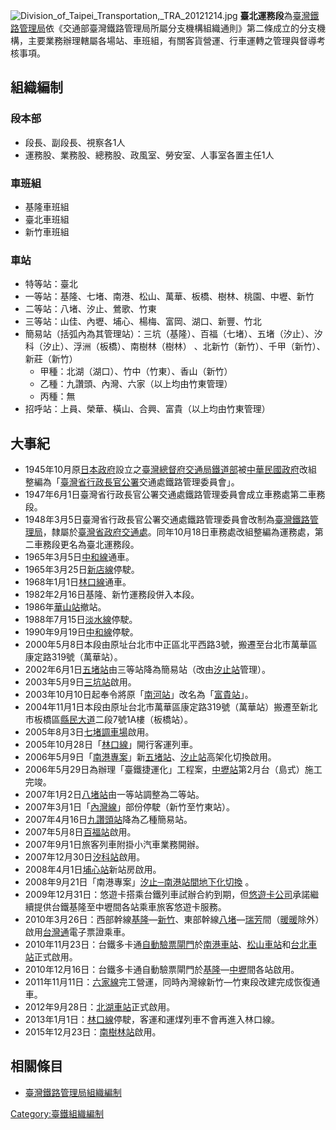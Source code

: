 {{沒有來源|time=2011-11-03}}
[[File:Division_of_Taipei_Transportation,_TRA_20121214.jpg|thumb]]
'''臺北運務段'''為[[臺灣鐵路管理局|臺灣鐵路管理局]]依《交通部臺灣鐵路管理局所屬分支機構組織通則》第二條成立的分支機構，主要業務辦理轄屬各場站、車班組，有關客貨營運、行車運轉之管理與督導考核事項。

==組織編制==
===段本部===
*段長、副段長、視察各1人
*運務股、業務股、總務股、政風室、勞安室、人事室各置主任1人

===車班組===
*基隆車班組
*臺北車班組
*新竹車班組

===車站===
*特等站：臺北
*一等站：基隆、七堵、南港、松山、萬華、板橋、樹林、桃園、中壢、新竹
*二等站：八堵、汐止、鶯歌、竹東
*三等站：山佳、內壢、埔心、楊梅、富岡、湖口、新豐、竹北
*簡易站（括弧內為其管理站）：三坑（基隆）、百福（七堵）、五堵（汐止）、汐科（汐止）、浮洲（板橋）、南樹林（樹林） 、北新竹（新竹）、千甲（新竹）、新莊（新竹）
**甲種：北湖（湖口）、竹中（竹東）、香山（新竹）
**乙種：九讚頭、內灣、六家（以上均由竹東管理）
**丙種：無
*招呼站：上員、榮華、橫山、合興、富貴（以上均由竹東管理）

==大事紀==
*1945年10月原[[日本政府|日本政府]]設立之[[臺灣總督府交通局鐵道部|臺灣總督府交通局鐵道部]]被[[中華民國政府|中華民國政府]]改組整編為「[[臺灣省行政長官公署|臺灣省行政長官公署]]交通處鐵路管理委員會」。
*1947年6月1日臺灣省行政長官公署交通處鐵路管理委員會成立車務處第二車務段。
*1948年3月5日臺灣省行政長官公署交通處鐵路管理委員會改制為[[臺灣鐵路管理局|臺灣鐵路管理局]]，隸屬於[[臺灣省政府交通處|臺灣省政府交通處]]。同年10月18日車務處改組整編為運務處，第二車務段更名為臺北運務段。
*1965年3月5日[[中和線_(台鐵)|中和線]]通車。
*1965年3月25日[[新店線_(台鐵)|新店線]]停駛。
*1968年1月1日[[林口線|林口線]]通車。
*1982年2月16日基隆、新竹運務段併入本段。
*1986年[[華山車站_(台灣)|華山站]]撤站。
*1988年7月15日[[臺鐵淡水線|淡水線]]停駛。
*1990年9月19日[[中和線_(台鐵)|中和線]]停駛。
*2000年5月8日本段由原址台北市中正區北平西路3號，搬遷至台北市萬華區康定路319號（萬華站）。
*2002年6月1日[[五堵車站|五堵站]]由三等站降為簡易站（改由[[汐止車站|汐止站]]管理）。
*2003年5月9日[[三坑車站|三坑站]]啟用。
*2003年10月10日起奉令將原「[[富貴車站_(台灣)|南河站]]」改名為「[[富貴車站_(台灣)|富貴站]]」。
*2004年11月1日本段由原址台北市萬華區康定路319號（萬華站）搬遷至新北市板橋區[[縣民大道_(新北市)|縣民大道]]二段7號1A樓（板橋站）。
*2005年8月3日[[七堵調車場|七堵調車場]]啟用。
*2005年10月28日「[[林口線|林口線]]」開行客運列車。
*2006年5月9日「[[臺北鐵路地下化專案|南港專案]]」新[[五堵車站|五堵站]]、[[汐止車站|汐止站]]高架化切換啟用。
*2006年5月29日為辦理「臺鐵捷運化」工程案，[[中壢車站|中壢站]]第2月台（島式）施工完竣。
*2007年1月2日[[八堵車站|八堵站]]由一等站調整為二等站。
*2007年3月1日「[[內灣線|內灣線]]」部份停駛（新竹至竹東站）。
*2007年4月16日[[九讚頭車站|九讚頭站]]降為乙種簡易站。
*2007年5月8日[[百福車站|百福站]]啟用。
*2007年9月1日旅客列車附掛小汽車業務開辦。
*2007年12月30日[[汐科車站|汐科站]]啟用。
*2008年4月1日[[埔心車站|埔心站]]新站房啟用。
*2008年9月21日「南港專案」[http://www.rrb.gov.tw/04100.aspx?id=4&lan=ch 汐止─南港站間地下化切換] {{Wayback|url=http://www.rrb.gov.tw/04100.aspx?id=4&lan=ch |date=20150219195919 }} 。
*2009年12月31日：悠遊卡搭乘台鐵列車試辦合約到期，但[[悠遊卡公司|悠遊卡公司]]承諾繼續提供台鐵基隆至中壢間各站乘車旅客悠遊卡服務。
*2010年3月26日：西部幹線[[基隆車站|基隆]]—[[新竹車站|新竹]]、東部幹線[[八堵車站|八堵]]—[[瑞芳車站|瑞芳]]間（[[暖暖車站|暖暖]]除外）啟用[[台灣通|台灣通]]電子票證乘車。
*2010年11月23日：台鐵多卡通[[驗票閘門|自動驗票閘門]]於[[南港車站|南港車站]]、[[松山車站_(台灣)|松山車站]]和[[台北車站|台北車站]]正式啟用。
*2010年12月16日：台鐵多卡通自動驗票閘門於[[基隆車站|基隆]]—[[中壢車站|中壢]]間各站啟用。
*2011年11月11日：[[六家線|六家線]]完工營運，同時內灣線新竹—竹東段改建完成恢復通車。
*2012年9月28日：[[北湖車站|北湖車站]]正式啟用。
*2013年1月1日：[[林口線|林口線]]停駛，客運和運煤列車不會再進入林口線。
*2015年12月23日：[[南樹林車站|南樹林站]]啟用。

==相關條目==
*[[臺灣鐵路管理局組織編制|臺灣鐵路管理局組織編制]]

[[Category:臺鐵組織編制|Category:臺鐵組織編制]]